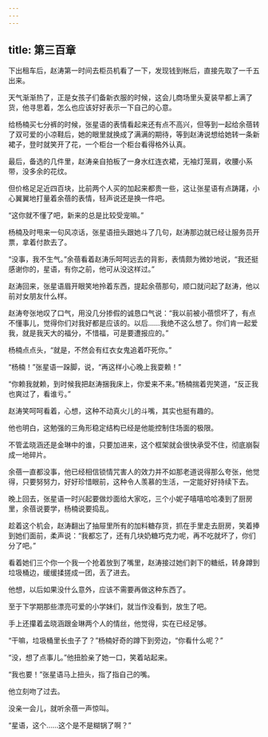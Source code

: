 ```yaml
---
---
---
```

title: 第三百章
---




下出租车后，赵涛第一时间去柜员机看了一下，发现钱到帐后，直接先取了一千五出来。

天气渐渐热了，正是女孩子们备新衣服的时候，这会儿商场里头夏装早都上满了货，他寻思着，怎么也应该好好表示一下自己的心意。

给杨楠买七分裤的时候，张星语的表情看起来还有点不高兴，但等到一起给余蓓转了双可爱的小凉鞋后，她的眼里就换成了满满的期待，等到赵涛说想给她转一条新裙子，登时就笑开了花，一个柜台一个柜台看得格外认真。

最后，备选的几件里，赵涛亲自拍板了一身水红连衣裙，无袖灯笼肩，收腰小系带，没多余的花纹。

但价格足足近四百块，比前两个人买的加起来都贵一些，这让张星语有点踌躇，小心翼翼地打量着余蓓的表情，轻声说还是换一件吧。

“这你就不懂了吧，新来的总是比较受宠嘛。”

杨楠及时甩来一句风凉话，张星语扭头跟她斗了几句，赵涛那边就已经让服务员开票，拿着付款去了。

“没事，我不生气。”余蓓看着赵涛乐呵呵远去的背影，表情颇为微妙地说，“我还挺感谢你的，星语，有你之前，他可从没这样过。”

赵涛回来，张星语眉开眼笑地拎着东西，提起余蓓那句，顺口就问起了赵涛，他以前对女朋友什么样。

赵涛夸张地叹了口气，用没几分掺假的诚恳口气说：“我以前被小蓓惯坏了，有点不懂事儿，觉得你们对我好都是应该的。以后……我绝不这么想了。你们肯一起爱我，就是我天大的福分，不惜福，可是要遭报应的。”

杨楠点点头，“就是，不然会有红衣女鬼追着吓死你。”

“杨楠！”张星语一跺脚，说，“再这样小心晚上我耍赖！”

“你赖我就赖，到时候我把赵涛捆我床上，你爱来不来。”杨楠揣着兜笑道，“反正我也爽过了，看谁亏。”

赵涛笑呵呵看着，心想，这种不动真火儿的斗嘴，其实也挺有趣的。

他也明白，这勉强的三角形稳定结构已经是他能控制住场面的极限。

不管孟晓涵还是金琳中的谁，只要加进来，这个框架就会很快承受不住，彻底崩裂成一地碎片。

余蓓一直都没事，他已经相信锁情咒害人的效力并不如那老道说得那么夸张，他觉得，只要努努力，好好珍惜眼前，这种令人羡慕的生活，一定能好好持续下去。

晚上回去，张星语一时兴起要做炒面给大家吃，三个小妮子嘻嘻哈哈凑到了厨房里，余蓓说要学，杨楠说要捣乱。

趁着这个机会，赵涛翻出了抽屉里所有的加料糖存货，抓在手里走去厨房，笑着捧到她们面前，柔声说：“我都忘了，还有几块奶糖巧克力呢，再不吃就坏了，你们分了吧。”

看着她们三个你一个我一个抢着放到了嘴里，赵涛接过她们剥下的糖纸，转身蹲到垃圾桶边，缓缓揉搓成一团，丢了进去。

他想，以后如果没什么意外，应该不需要再做这种东西了。

至于下学期那些漂亮可爱的小学妹们，就当作没看到，放生了吧。

手上还攥着孟晓涵跟金琳两个人的情丝，他觉得，实在已经足够。

“干嘛，垃圾桶里长虫子了？”杨楠好奇的蹲下到旁边，“你看什么呢？”

“没，想了点事儿。”他扭脸亲了她一口，笑着站起来。

“我也要！”张星语马上扭头，指了指自己的嘴。

他立刻吻了过去。

没亲一会儿，就听余蓓一声惊叫。

“星语，这个……这个是不是糊锅了啊？”